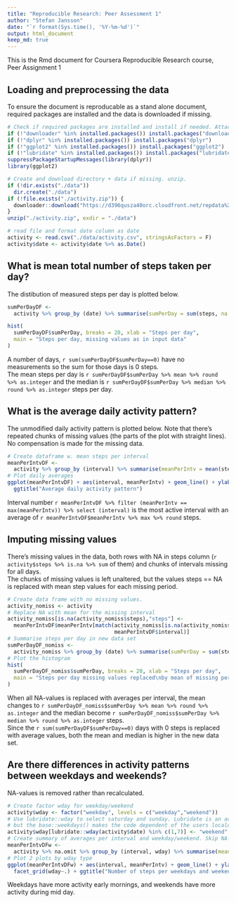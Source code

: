 ```yaml
---
title: "Reproducible Research: Peer Assessment 1"
author: "Stefan Jansson"
date: "`r format(Sys.time(), '%Y-%m-%d')`"
output: html_document
keep_md: true
---
```


This is the Rmd document for Coursera Reproducible Research course, Peer Assignment 1

## Loading and preprocessing the data
To ensure the document is reproducable as a stand alone document, required packages are installed and the data is downloaded if missing.
```r
# Check if required packages are installed and install if needed. Attach dplyr & ggplot2
if (!"downloader" %in% installed.packages()) install.packages("downloader")
if (!"dplyr" %in% installed.packages()) install.packages("dplyr")
if (!"ggplot2" %in% installed.packages()) install.packages("ggplot2")
if (!"lubridate" %in% installed.packages()) install.packages("lubridate")
suppressPackageStartupMessages(library(dplyr))
library(ggplot2)

# Create and download directory + data if missing. unzip.
if (!dir.exists("./data"))
  dir.create("./data")
if (!file.exists("./activity.zip")) {
  downloader::download("https://d396qusza40orc.cloudfront.net/repdata%2Fdata%2Factivity.zip","activity.zip")
}
unzip("./activity.zip", exdir = "./data")

# read file and format date column as date
activity <- read.csv("./data/activity.csv", stringsAsFactors = F)
activity$date <- activity$date %>% as.Date()
```
  
  
## What is mean total number of steps taken per day?
The distibution of measured steps per day is plotted below.  
```r
sumPerDayDF <-
  activity %>% group_by (date) %>% summarise(sumPerDay = sum(steps, na.rm = T))

hist(
  sumPerDayDF$sumPerDay, breaks = 20, xlab = "Steps per day",
  main = "Steps per day, missing values as in input data"
)
````
  
A number of days, `r sum(sumPerDayDF$sumPerDay==0)` have no measurements so the sum for those days is 0 steps.  
The mean steps per day is `r sumPerDayDF$sumPerDay %>% mean %>% round %>% as.integer` and the median
is `r sumPerDayDF$sumPerDay %>% median %>% round %>% as.integer` steps per day.

  
## What is the average daily activity pattern?
The unmodified daily activity pattern is plotted below. Note that there's repeated chunks of missing values (the parts of the plot with straight lines).  
No compensation is made for the missing data.
````r
# Create dataframe w. mean steps per interval
meanPerIntvDF <-
  activity %>% group_by (interval) %>% summarise(meanPerIntv = mean(steps, na.rm = T))
# Plot daily averages
ggplot(meanPerIntvDF) + aes(interval, meanPerIntv) + geom_line() + ylab("Steps per interval") +
  ggtitle("Average daily activity pattern")

````
  
Interval number `r meanPerIntvDF %>% filter (meanPerIntv == max(meanPerIntv)) %>% select (interval)` is the most active interval with 
an average of `r meanPerIntvDF$meanPerIntv %>% max %>% round` steps.
  
## Imputing missing values
There's missing values in the data, both rows with NA in steps column (`r activity$steps %>% is.na %>% sum` of them) 
and chunks of intervals missing for all days.  
The chunks of missing values is left unaltered, but the values steps == NA is replaced with mean step values for each missing period.

````r
# Create data frame with no missing values. 
activity_nomiss <- activity
# Replace NA with mean for the missing interval
activity_nomiss[is.na(activity_nomiss$steps),"steps"] <-
  meanPerIntvDF$meanPerIntv[match(activity_nomiss[is.na(activity_nomiss$steps),"interval"],
                                  meanPerIntvDF$interval)]
# Summarise steps per day in new data set
sumPerDayDF_nomiss <-
  activity_nomiss %>% group_by (date) %>% summarise(sumPerDay = sum(steps, na.rm = T))
# Plot the histogram
hist(
  sumPerDayDF_nomiss$sumPerDay, breaks = 20, xlab = "Steps per day",
  main = "Steps per day missing values replaced\nby mean of missing period"
)
````
  
When all NA-values is replaced with averages per interval, the mean changes to 
`r sumPerDayDF_nomiss$sumPerDay %>% mean %>% round %>% as.integer` and the median become
`r sumPerDayDF_nomiss$sumPerDay %>% median %>% round %>% as.integer` steps.  
Since the `r sum(sumPerDayDF$sumPerDay==0)` days with 0 steps is replaced with average values, 
both the mean and median is higher in the new data set.
  
## Are there differences in activity patterns between weekdays and weekends?
NA-values is removed rather than recalculated.  
````r
# Create factor wday for weekday/weekend
activity$wday <- factor("weekday", levels = c("weekday","weekend"))
# Use lubridate::wday to select saturday and sunday. Lubridate is an additional package,
# but the base::weekdays() makes the code dependent of the users locale LC_TIME
activity$wday[lubridate::wday(activity$date) %in% c(1,7)] <- "weekend"
# Create summary of averages per interval and weekday/weekend. Skip NA-values
meanPerIntvDFw <- 
  activity %>% na.omit %>% group_by (interval, wday) %>% summarise(meanPerIntv = mean(steps, na.rm = T))
# Plot 2 plots by wday type
ggplot(meanPerIntvDFw) + aes(interval, meanPerIntv) + geom_line() + ylab("Steps per interval") +
  facet_grid(wday~.) + ggtitle("Number of steps per weekdays and weekend")

````
  
Weekdays have more activity early mornings, and weekends have more activity during mid day.
